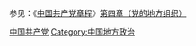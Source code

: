 {{Catnav|頁面分類|地理|国家|亚洲国家|中华人民共和国|中华人民共和国政党|中国共产党}}
{{Catmore}}

参见：《[[中国共产党章程|中国共产党章程]]》[[s:中国共产党章程#第四章_党的地方组织|第四章（党的地方组织）]]

[[Category:中国共产党|]]
[[Category:中国地方政治|Category:中国地方政治]]